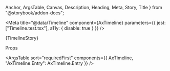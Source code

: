   Anchor,
  ArgsTable,
  Canvas,
  Description,
  Heading,
  Meta,
  Story,
  Title
} from "@storybook/addon-docs";

<Meta
  title="@data/Timeline"
  component={AxTimeline}
  parameters={{ jest: ["Timeline.test.tsx"], a11y: { disable: true } }}
/>

<Anchor storyId="data-timeline--timeline">
  <Title>Timeline</Title>
</Anchor>

<Description of={AxTimeline} />

<Canvas>
  <Story name="Timeline" parameters={{ layout: "none" }} height="30rem">
    {TimelineStory}
  </Story>
</Canvas>

<Heading>Props</Heading>

<ArgsTable sort="requiredFirst" components={{ AxTimeline, "AxTimeline.Entry": AxTimeline.Entry }} />
